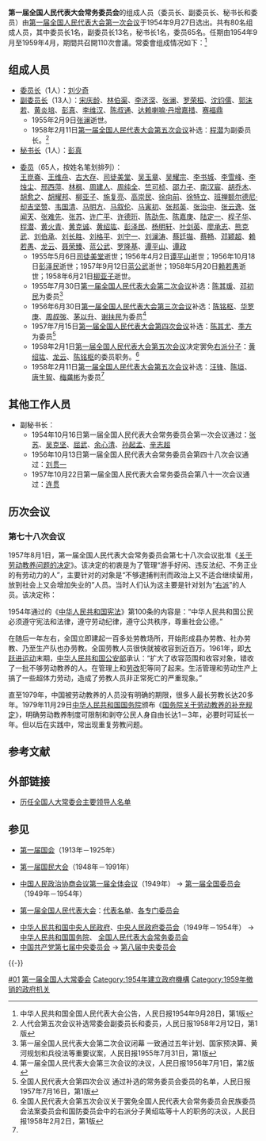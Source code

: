 '''第一届全国人民代表大会常务委员会'''的组成人员（委员长、副委员长、秘书长和委员）由[[第一届全国人民代表大会第一次会议|第一届全国人民代表大会第一次会议]]于1954年9月27日选出。共有80名组成人员，其中委员长1名，副委员长13名，秘书长1名，委员65名。任期由1954年9月至1959年4月，期間共召開110次會議。常委會组成情况如下：<ref>中华人民共和国全国人民代表大会公告，人民日报1954年9月28日，第1版</ref>

==组成人员==
*[[全国人民代表大会常务委员会委员长|委员长]]（1人）：[[刘少奇|刘少奇]]
*[[全国人民代表大会常务委员会副委员长|副委员长]]（13人）：[[宋庆龄|宋庆龄]]、[[林伯渠|林伯渠]]、[[李济深|李济深]]、[[张澜|张澜]]、[[罗荣桓|罗荣桓]]、[[沈钧儒|沈钧儒]]、[[郭沫若|郭沫若]]、[[黄炎培|黄炎培]]、[[彭真|彭真]]、[[李维汉|李维汉]]、[[陈叔通|陈叔通]]、[[达赖喇嘛·丹增嘉措|达赖喇嘛·丹增嘉措]]、[[赛福鼎|赛福鼎]]
**1955年2月9日[[张澜|张澜]]逝世。
**1958年2月11日[[第一届全国人民代表大会第五次会议|第一届全国人民代表大会第五次会议]]补选：[[程潜|程潜]]为副委员长。<ref name=five>人代会第五次会议补选常委会副委员长和委员，人民日报1958年2月12日，第1版</ref>
*[[全国人民代表大会常务委员会秘书长|秘书长]]（1人）：[[彭真|彭真]]

*[[全国人民代表大会常务委员会委员|委员]]（65人，按姓名笔划排列）：<br>[[王崑崙|王崑崙]]、[[王维舟|王维舟]]、[[古大存|古大存]]、[[司徒美堂|司徒美堂]]、[[吴玉章|吴玉章]]、[[吴耀宗|吴耀宗]]、[[李书城|李书城]]、[[李雪峰|李雪峰]]、[[李烛尘|李烛尘]]、[[邢西萍|邢西萍]]、[[林枫|林枫]]、[[周建人|周建人]]、[[周纯全|周纯全]]、[[竺可桢|竺可桢]]、[[邵力子|邵力子]]、[[南汉宸|南汉宸]]、[[胡乔木|胡乔木]]、[[胡愈之|胡愈之]]、[[胡耀邦|胡耀邦]]、[[柳亚子|柳亚子]]、[[施复亮|施复亮]]、[[高崇民|高崇民]]、[[徐向前|徐向前]]、[[徐特立|徐特立]]、[[班禅额尔德尼·却吉坚赞|班禅额尔德尼·却吉坚赞]]、[[韦国清|韦国清]]、[[马明方|马明方]]、[[马叙伦|马叙伦]]、[[马寅初|马寅初]]、[[张邦英|张邦英]]、[[张治中|张治中]]、[[张云逸|张云逸]]、[[张闻天|张闻天]]、[[张难先|张难先]]、[[张苏|张苏]]、[[许广平|许广平]]、[[许德珩|许德珩]]、[[陈劭先|陈劭先]]、[[陈嘉庚|陈嘉庚]]、[[陆定一|陆定一]]、[[程子华|程子华]]、[[程潜|程潜]]、[[黄火青|黄火青]]、[[黄克诚|黄克诚]]、[[黄绍竑|黄绍竑]]、[[彭泽民|彭泽民]]、[[杨明轩|杨明轩]]、[[叶剑英|叶剑英]]、[[廖承志|廖承志]]、[[熊克武|熊克武]]、[[刘伯承|刘伯承]]、[[刘长胜|刘长胜]]、[[刘格平|刘格平]]、[[刘宁一|刘宁一]]、[[刘澜涛|刘澜涛]]、[[蔡廷锴|蔡廷锴]]、[[蔡畅|蔡畅]]、[[邓颖超|邓颖超]]、[[赖若愚|赖若愚]]、[[龙云|龙云]]、[[聂荣臻|聂荣臻]]、[[蓝公武|蓝公武]]、[[罗隆基|罗隆基]]、[[谭平山|谭平山]]、[[谭政|谭政]]
**1955年5月6日[[司徒美堂|司徒美堂]]逝世；1956年4月2日[[谭平山|谭平山]]逝世；1956年10月18日[[彭泽民|彭泽民]]逝世；1957年9月12日[[蓝公武|蓝公武]]逝世；1958年5月20日[[赖若愚|赖若愚]]逝世；1958年6月21日[[柳亚子|柳亚子]]逝世。
**1955年7月30日[[第一届全国人民代表大会第二次会议|第一届全国人民代表大会第二次会议]]补选：[[陈其瑗|陈其瑗]]、[[邓初民|邓初民]]为委员<ref>第一届全国人民代表大会第二次会议闭幕  一致通过五年计划、国家预决算、黄河规划和兵役法等重要议案，人民日报1955年7月31日，第1版</ref>
**1956年6月30日[[第一届全国人民代表大会第三次会议|第一届全国人民代表大会第三次会议]]补选：[[陈铭枢|陈铭枢]]、[[华罗庚|华罗庚]]、[[周叔弢|周叔弢]]、[[茅以升|茅以升]]、[[谢扶民|谢扶民]]为委员<ref name=three>第一届全国人民代表大会第三次会议的决议，人民日报1956年7月1日，第2版</ref>
**1957年7月15日[[第一届全国人民代表大会第四次会议|第一届全国人民代表大会第四次会议]]补选：[[陈其尤|陈其尤]]、[[季方|季方]]为委员<ref>全国人民代表大会第四次会议  通过补选的常务委员会委员的名单，人民日报1957年7月16日，第1版</ref>
**1958年2月1日[[第一届全国人民代表大会第五次会议|第一届全国人民代表大会第五次会议]]决定罢免[[右派分子|右派分子]]：[[黄绍竑|黄绍竑]]、[[龙云|龙云]]、[[陈铭枢|陈铭枢]]的委员职务。<ref name=right>全国人民代表大会第五次会议关于罢免全国人民代表大会常务委员会民族委员会法案委员会和国防委员会中的右派分子黄绍竑等十人的职务的决议，人民日报1958年2月2日，第1版</ref>
**1958年2月11日[[第一届全国人民代表大会第五次会议|第一届全国人民代表大会第五次会议]]补选：[[汪锋|汪锋]]、[[陈垣|陈垣]]、[[唐生智|唐生智]]、[[梅龚彬|梅龚彬]]为委员<ref name=five/>

==其他工作人员==
*副秘书长：
**1954年10月16日第一届全国人民代表大会常务委员会第一次会议通过：[[张苏|张苏]]、[[吴克坚|吴克坚]]、[[屈武|屈武]]、[[余心清|余心清]]、[[孙起孟|孙起孟]]、[[辛志超|辛志超]]
**1956年10月13日第一届全国人民代表大会常务委员会第四十八次会议通过：[[刘贯一|刘贯一]]
**1957年10月22日第一届全国人民代表大会常务委员会第八十一次会议通过：[[连贯|连贯]]

== 历次会议 ==
=== 第七十八次会议 ===
{{See also|劳动教养}}

1957年8月1日，第一届全国人民代表大会常务委员会第七十八次会议批准《[[s:国务院关于劳动教养问题的决定|关于劳动教养问题的决定]]》。该决定的初衷是为了管理“游手好闲、违反法纪、不务正业的有劳动力的人”，主要针对的对象是“不够逮捕判刑而政治上又不适合继续留用，放到社会上又会增加失业的”人员。当时人们认为这主要是针对划为“[[右派|右派]]”的人员。该决定称：
{{引用|根据[[中华人民共和国宪法|中华人民共和国宪法]]100条的规定，为了把游手好闲、违反法纪、不务正业的有劳动力的人，改造成为自食其力的新人；为了进一步维护公共秩序，有利于社会建设，对劳动教养问题，作如下决定：……}}

1954年通过的《[[中华人民共和国宪法|中华人民共和国宪法]]》第100条的内容是：“中华人民共和国公民必须遵守宪法和法律，遵守劳动纪律，遵守公共秩序，尊重社会公德。”

在随后一年左右，全国立即建起一百多处劳教场所，开始形成县办劳教、社办劳教、乃至生产队也办劳教。全国劳教人员很快就被收容到近百万。1961年，即[[大跃进运动|大跃进运动]]末期，[[中华人民共和国公安部|中华人民共和国公安部]]承认：“扩大了收容范围和收容对象，错收了一批不够劳动教养的人。在管理上和[[劳改|劳改]]犯等同了起来。生活管理和劳动生产上搞了一些超体力劳动，造成了劳教人员非正常死亡的严重现象。”

直至1979年，中国被劳动教养的人员没有明确的期限，很多人最长劳教长达20多年。1979年11月29日[[中华人民共和国国务院|中华人民共和国国务院]]颁布《[[s:国务院关于劳动教养的补充规定|国务院关于劳动教养的补充规定]]》，明确劳动教养制度可限制和剥夺公民人身自由长达1－3年，必要时可延长一年。但以后在实践中，常出现重复劳教问题。

==参考文献==
<div class="references-small">
<references />
</div>

==外部链接==
*[http://politics.people.com.cn/GB/shizheng/252/9667/9685/6586128.html 历任全国人大常委会主要领导人名单] {{Wayback|url=http://politics.people.com.cn/GB/shizheng/252/9667/9685/6586128.html |date=20110428051123 }}

== 参见 ==
{{Portal box|中华人民共和国|政治}}
* {{ROC-1912}}[[中华民国第一届国会|第一届国会]]（1913年－1925年）
* {{ROC-1928}}[[第一届国民大会|第一届国民大会]]（1948年－1991年）
* [[中国人民政治协商会议第一届全体会议|中国人民政治协商会议第一届全体会议]]（1949年） → [[中国人民政治协商会议第一届全国委员会|第一届全国委员会]]（1949年－1954年）
* {{PRC}}[[第一届全国人民代表大会|第一届全国人民代表大会]]：[[第一届全国人民代表大会代表名单|代表名单]]、[[第一届全国人民代表大会各专门委员会|各专门委员会]]
* [[中华人民共和国中央人民政府_(1949–1954)|中华人民共和国中央人民政府]]、[[中央人民政府委员会|中央人民政府委员会]]（1949年－1954年） → [[中华人民共和国国务院|中华人民共和国国务院]]、 [[全国人民代表大会常务委员会|全国人民代表大会常务委员会]]
* [[中国共产党第七届中央委员会|中国共产党第七届中央委员会]] → [[中国共产党第八届中央委员会|第八届中央委员会]]

{{-}}
{{NPC}}

[[Category:历届全国人大常委会|#01]]
[[Category:第一届全国人大常委会|]]
[[Category:1954年建立政府機構|Category:1954年建立政府機構]]
[[Category:1959年撤销的政府机关|Category:1959年撤销的政府机关]]